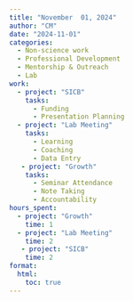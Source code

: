 ```yaml
---
title: "November  01, 2024"
author: "CM"
date: "2024-11-01"
categories:
  - Non-science work 
  - Professional Development
  - Mentorship & Outreach
  - Lab
work:
  - project: "SICB"
    tasks: 
      - Funding
      - Presentation Planning
  - project: "Lab Meeting"
    tasks: 
      - Learning
      - Coaching
      - Data Entry
   - project: "Growth"
    tasks: 
      - Seminar Attendance
      - Note Taking
      - Accountability
hours_spent:
  - project: "Growth"
    time: 1
  - project: "Lab Meeting"
    time: 2
   - project: "SICB"
    time: 2
format:
  html:
    toc: true
---
```

